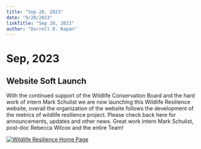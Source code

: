 ```yaml
---
title: "Sep 28, 2023"
date: "9/28/2023"
linkTitle: "Sep 28, 2023"
author: "Durrell D. Kapan"
---
```


# Sep, 2023

<!-- add info here -->

## Website Soft Launch

With the continued support of the Wildlife Conservation Board and the hard work of intern Mark Schulist we are now launching this Wildlife Resilience website, overall the organization of the website follows the development of the metrics of wildlife resilience project. Please check back here for announcements, updates and other news. Great work intern Mark Schulist, post-doc Rebecca Wilcox and the entire Team!

[![Wildlife Resilience Home Page](images/websitescreenshot.jpg)](https://wildliferesilience.github.io/wildliferesilience/)
